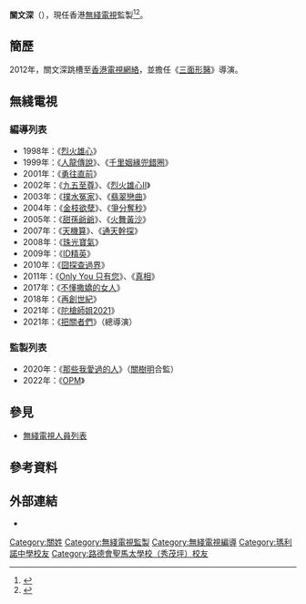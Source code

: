 {{藝人
|姓名 = 關文深
|類型 = 監製
| 圖片 = 關文深.png
| 圖片簡介 = 「[[那些我愛過的人|給您多粽愛]]」劇集宣傳活動<br>（2020年6月24日）
| 圖片尺寸 = 200px
|本名 =
|羅馬拼音 = 
|英文名 = 
|暱稱 =
|其他藝名 =
|國籍 = {{CNHK}}
|民族 = [[漢族|漢族]]
|籍貫 =
|出生日期 = 
|出生地點 = {{BHKG}}
|逝世日期 =
|逝世地點 =
|職業 =
|語言 =
|教育程度 =
|母校 = [[路德會聖馬太學校（秀茂坪）|路德會聖馬太學校上午校]]<ref>[http://hk.yoshioris.com/topic.asp?tid=10412 都會學園-牛頭角聖馬太(上午校)舊生會]</ref><br>[[瑪利諾中學|瑪利諾中學]]
|宗教信仰 =
|配偶 =
|兒女 =
|父母 =
|音樂類型 =
|演奏樂器 =
|出道地點 =
|出道作 =
|出道日期 =
|代表作 = 《[[那些我愛過的人|那些我愛過的人]]》
|活躍年代 =
|唱片公司 =
|經紀公司 =
|網站 =
|相關團體 =
|獎項 =
|IMDb = 
|現任成員 =
|過往成員 =
|音樂專輯 =
|電影 =
|主持節目 =
|電視劇 =
|廣播劇 =
|舞台劇 =
|書籍 =
}}

'''關文深'''（{{lang-en|Kwan Man Sum}}），現任香港[[無綫電視|無綫電視]]監製<ref>{{cite news |title=《不懂撒嬌的女人》 幕後功臣拆解4大爆紅關鍵 |url=https://topick.hket.com/article/1821803/%E3%80%8A%E4%B8%8D%E6%87%82%E6%92%92%E5%AC%8C%E7%9A%84%E5%A5%B3%E4%BA%BA%E3%80%8B%20%E5%B9%95%E5%BE%8C%E5%8A%9F%E8%87%A3%E6%8B%86%E8%A7%A34%E5%A4%A7%E7%88%86%E7%B4%85%E9%97%9C%E9%8D%B5 |accessdate=2020-08-05 |work=經濟日報 |date=2017-05-26}}</ref><ref>{{cite news |author1=林通賢 |title=那些我愛過的人│幕後專訪 總監製關樹明：為你所愛的人做多一點 |url=https://www.hk01.com/即時娛樂/488697/ |accessdate=2020-09-20 |work=香港01 |date=2020-06-21}}</ref>。

==簡歷==
2012年，關文深跳槽至[[香港電視網絡|香港電視網絡]]，並擔任《[[三面形醫|三面形醫]]》導演。 

==無綫電視==
===編導列表===
*1998年：《[[烈火雄心_(電視劇)|烈火雄心]]》
*1999年：《[[人龍傳說|人龍傳說]]》、《[[千里姻緣兜錯圈|千里姻緣兜錯圈]]》
*2001年：《[[勇往直前_(電視劇)|勇往直前]]》 
*2002年：《[[九五至尊|九五至尊]]》、《[[烈火雄心II|烈火雄心II]]》
*2003年：《[[撲水冤家|撲水冤家]]》、《[[翡翠戀曲|翡翠戀曲]]》
*2004年：《[[金枝欲孽|金枝欲孽]]》、《[[爭分奪秒_(電視劇)|爭分奪秒]]》
*2005年：《[[甜孫爺爺|甜孫爺爺]]》、《[[火舞黃沙|火舞黃沙]]》
*2007年：《[[天機算|天機算]]》、《[[通天幹探|通天幹探]]》
*2008年：《[[珠光寶氣|珠光寶氣]]》
*2009年：《[[ID精英|ID精英]]》
*2010年：《[[囧探查過界|囧探查過界]]》
*2011年：《[[Only_You_只有您|Only You 只有您]]》、《[[真相_(無綫電視劇集)|真相]]》
*2017年：《[[不懂撒嬌的女人|不懂撒嬌的女人]]》
*2018年：《[[再創世紀|再創世紀]]》
*2021年：《[[陀槍師姐2021|陀槍師姐2021]]》
*2021年：《[[把關者們|把關者們]]》（總導演）

===監製列表===
*2020年：《[[那些我愛過的人|那些我愛過的人]]》（[[關樹明|關樹明]]合監）
*2022年：《[[OPM_(無綫電視劇)|OPM]]》

== 參見 ==
* [[無綫電視人員列表|無綫電視人員列表]]

== 參考資料 ==
{{Reflist}}

==外部連結==
* {{Douban people|1373614}}

{{無綫電視劇集監製}}

[[Category:關姓|Category:關姓]]
[[Category:無綫電視監製|Category:無綫電視監製]]
[[Category:無綫電視編導|Category:無綫電視編導]]
[[Category:瑪利諾中學校友|Category:瑪利諾中學校友]]
[[Category:路德會聖馬太學校（秀茂坪）校友|Category:路德會聖馬太學校（秀茂坪）校友]]